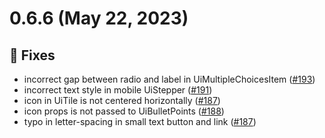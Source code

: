 
<Meta title="Releases/v0.6.x/v0.6.6/Changelog"/>

# 0.6.6 (May 22, 2023)

## 🐛 Fixes
* incorrect gap between radio and label in UiMultipleChoicesItem ([#193](https://github.com/infermedica/component-library/pull/193))
* incorrect text style in mobile UiStepper ([#191](https://github.com/infermedica/component-library/pull/191))
* icon in UiTile is not centered horizontally ([#187](https://github.com/infermedica/component-library/pull/189))
* icon props is not passed to UiBulletPoints ([#188](https://github.com/infermedica/component-library/pull/188))
* typo in letter-spacing in small text button and link ([#187](https://github.com/infermedica/component-library/pull/187))
